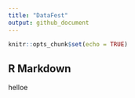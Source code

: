 ```yaml
---
title: "DataFest"
output: github_document
---
```


```r
knitr::opts_chunk$set(echo = TRUE)
```

## R Markdown

helloe